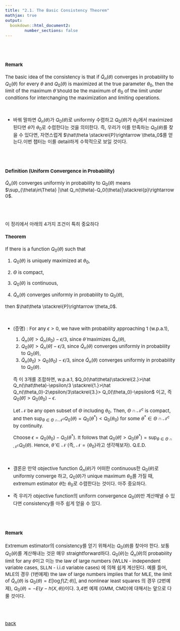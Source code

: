 ```yaml
---
title: "2.1. The Basic Consistency Theorem"
mathjax: true
output: 
  bookdown::html_document2:
        number_sections: false
---
```

<style type="text/css">

body, td {
   font-size: 15px;
}
pre {
  font-size: 15px
}
</style>

<br>
<br>

#### Remark 
The basic idea of the consistency is that if $\hat Q_n (\theta)$ converges in probability to $Q_0(\theta)$ for every $\theta$ and $Q_0(\theta)$ is maximized at the true parameter $\theta_0$, then the limit of the maximum $\hat\theta$ should be the maximum of $\theta_0$ of the limit under conditions for interchanging the maximization and limiting operations.


<br>

  - 바꿔 말하면 $\hat Q_n(\theta)$가 $Q_0(\theta)$로 uniformly 수렴하고 $Q_0(\theta)$가 $\theta_0$에서 maximized된다면 $\hat\theta$가 $\theta_0$로 수렴한다는 것을 의미한다. 즉, 우리가 이를 만족하는 $Q_0(\theta)$를 찾을 수 있다면, 자연스럽게 $\hat\theta \stackrel{P}\rightarrow \theta_0$를 얻는다.이번 챕터는 이를 detail하게 수학적으로 보일 것이다.
  
<br>
<br>



#### Definition (Uniform Convergence in Probability)
$\hat Q_n(\theta)$ converges uniformly in probability to $Q_0(\theta)$ means $\sup_{\theta\in\Theta} |\hat Q_n(\theta)-Q_0(\theta)|\stackrel{p}\rightarrow 0$. 


<br>
<br>

이 정리에서 아래의 4가지 조건이 특히 중요하다

#### Theorem 
If there is a function $Q_0(\theta)$ such that

  1. $Q_0(\theta)$ is uniquely maximized at $\theta_0$,
  
  2. $\Theta$ is compact,
  
  3. $Q_0(\theta)$ is continuous,
  
  4. $\hat Q_n(\theta)$ converges uniformly in probability to $Q_0(\theta)$,
  
then $\hat\theta \stackrel{P}\rightarrow \theta_0$.

<br>

* (증명) : For any $\epsilon>0$, we have with probability approaching 1 (w.p.a.1),
  1. $\hat Q_n(\hat\theta) > \hat Q_n(\theta_0)-\epsilon/3$, since $\hat\theta$ maximizes $\hat Q_n(\theta)$,
  2. $Q_0(\hat\theta) > \hat Q_n(\hat\theta)-\epsilon/3$, since $\hat Q_n(\theta)$ converges uniformly in probability to $Q_0(\theta)$,
  3. $\hat Q_n(\theta_0) > Q_0(\theta_0)-\epsilon/3$, since $\hat Q_n(\theta)$ converges uniformly in probability to $Q_0(\theta)$. 
  
  즉 이 3개를 조합하면, w.p.a.1, $Q_0(\hat\theta)\stackrel{2.}>\hat Q_n(\hat\theta)-\epsilon/3 \stackrel{1.}>\hat Q_n(\theta_0)-2\epsilon/3\stackrel{3.}> Q_0(\theta_0)-\epsilon$ 이고, 즉 $Q_0(\hat\theta)> Q_0(\theta_0)-\epsilon$. 
  
  Let $\mathcal{N}$ be any open subset of $\Theta$ including $\theta_0$. Then, $\Theta\cap \mathcal{N}^c$ is compact, and then $\sup_{\theta\in\Theta\cap \mathcal{N}^c} Q_0(\theta)=Q_0(\theta^*)<Q_0(\theta_0)$ for some $\theta^* \in \Theta\cap \mathcal{N}^c$ by continuity. 
  
  Choose $\epsilon=Q_0(\theta_0)- Q_0(\theta^*)$. It follows that $Q_0(\hat\theta)>Q_0(\theta^*)=\sup_{\theta\in\Theta\cap \mathcal{N}^c} Q_0(\theta)$. Hence, $\hat\theta \in\mathcal{N}$ (즉, $\mathcal{N}=\{\theta_0\}$라고 생각해보자). Q.E.D.

<br>


   - 결론은 만약 objective function $\hat Q_n(\theta)$가 어떠한 continuous한 $Q_0(\theta)$로 uniformly converge 하고, $Q_0(\theta)$가 unique maximum $\theta_0$를 가질 때, extremum estimator $\hat\theta$는 $\theta_0$로 수렴한다는 것이다. 아주 중요하다. 
   
   - 즉 우리가 objective function의 uniform convergence $Q_0(\theta)$만 계산해낼 수 있다면 consistency를 아주 쉽게 얻을 수 있다.


<br>
<br>

#### Remark
Extremum estimator의 consistency를 얻기 위해서는 $Q_0(\theta)$를 찾아야 한다. 보통 $Q_0(\theta)$를 계산해내는 것은 매우 straightforward하다. $Q_0(\theta)$는  $\hat Q_n(\theta)$의 probability limit for any $\theta$이고 이는 the law of large numbers (WLLN - independent variable cases, SLLN - i.i.d variable cases) 에 의해 쉽게 계산된다. 예를 들어, MLE의 경우 (1번예제) the law of large numbers implies that for MLE, the limit of $\hat Q_n(\theta)$ is $Q_0(\theta)=E[\log f(Z;\theta)]$, and nonlinear least squares 의 경우 (2번예제), $Q_0(\theta)=-E(y-h(X,\theta))$이다. 3,4번 예제 (GMM, CMD)에 대해서는 앞으로 다룰 것이다.

<br>
<br>

[back](../lse.html)